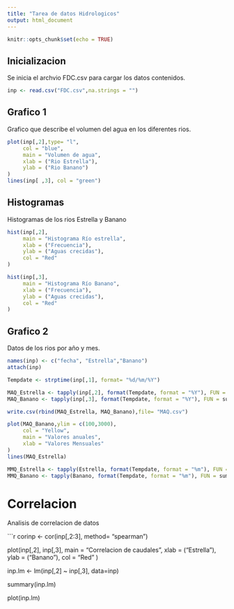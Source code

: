 ---
title: "Tarea de datos Hidrologicos"
output: html_document
---

```{r setup, include=FALSE}
knitr::opts_chunk$set(echo = TRUE)
```
## Inicializacion

Se inicia el archvio FDC.csv para cargar los datos contenidos.

```{r}
inp <- read.csv("FDC.csv",na.strings = "")
```

## Grafico 1

Grafico que describe el volumen del agua en los diferentes rios.

```{r}
plot(inp[,2],type= "l",
     col = "blue",
     main = "Volumen de agua",
     xlab = ("Rio Estrella"),
     ylab = ("Rio Banano")
)
lines(inp[ ,3], col = "green")
```

## Histogramas

Histogramas de los rios Estrella y Banano

```{r}
hist(inp[,2],
     main = "Histograma Río estrella",
     xlab = ("Frecuencia"),
     ylab = ("Aguas crecidas"),
     col = "Red"
)

hist(inp[,3], 
     main = "Histograma Río Banano",
     xlab = ("Frecuencia"),
     ylab = ("Aguas crecidas"),
     col = "Red"
) 
```

## Grafico 2

Datos de los rios por año y mes.

```{r}
names(inp) <- c("fecha", "Estrella","Banano")
attach(inp)

Tempdate <- strptime(inp[,1], format= "%d/%m/%Y")

MAQ_Estrella <- tapply(inp[,2], format(Tempdate, format = "%Y"), FUN = sum)   
MAQ_Banano <- tapply(inp[,3], format(Tempdate, format = "%Y"), FUN = sum)   

write.csv(rbind(MAQ_Estrella, MAQ_Banano),file= "MAQ.csv")

plot(MAQ_Banano,ylim = c(100,3000),
     col = "Yellow",
     main = "Valores anuales",
     xlab = "Valores Mensuales"
)
lines(MAQ_Estrella)

MMQ_Estrella <- tapply(Estrella, format(Tempdate, format = "%m"), FUN = sum)   
MMQ_Banano <- tapply(Banano, format(Tempdate, format = "%m"), FUN = sum)   
```

# Correlacion

Analisis de correlacion de datos

```{r}
corinp <- cor(inp[,2:3], method= "spearman")

plot(inp[,2], inp[,3],
     main = "Correlacion de caudales",
     xlab = ("Estrella"),
     ylab = ("Banano"),
     col = "Red"
)

inp.lm <- lm(inp[,2] ~ inp[,3], data=inp)

summary(inp.lm)

plot(inp.lm)
